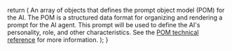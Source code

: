 
[pom]: /swml/methods/ai/prompt/pom

  return (
    <APIField
      name="pom"
      type="object[]"
      required={true}
    >
      An array of objects that defines the prompt object model (POM) for the AI. The POM is a structured data format for organizing and rendering a prompt for the AI agent. This prompt will be used to define the AI's personality, role, and other characteristics. See the [POM technical reference][pom] for more information.
    </APIField>
  );
}
